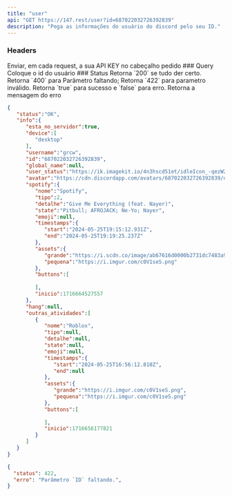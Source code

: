 ```yaml
---
title: "user"
api: "GET https://147.rest/user?id=687022032726392839"
description: "Pega as informações do usuário do discord pelo seu ID."
---
```


### Headers

<ParamField header="X-API_KEYX" type="string" required>
	Enviar, em cada request, a sua API KEY no cabeçalho pedido
</ParamField>
### Query
<ParamField query="id" type="number" placeholder="687022032726392839" required>
	Coloque o id do usuário
</ParamField>
### Status

<ResponseField name="200" type="number">
	Retorna `200` se tudo der certo.
</ResponseField>
<ResponseField name="400" type="number">
	Retorna `400` para Parâmetro faltando;
</ResponseField>
<ResponseField name="422" type="number">
	Retorna `422` para parametro inválido.
</ResponseField>

<ResponseField name="sucesso" type="boolean">
	Retorna `true` para sucesso e `false` para erro.
</ResponseField>
<ResponseField name="erro" type="string">
	Retorna a mensagem do erro
</ResponseField>
<ResponseExample>

```json Response OK
{
   "status":"OK",
   "info":{
      "esta_no_servidor":true,
      "device":[
         "desktop"
      ],
      "username":"grcw",
      "id":"687022032726392839",
      "global_name":null,
      "user_status":"https://ik.imagekit.io/4n3hscd51et/idleIcon_-qezW2kP5.png",
      "avatar":"https://cdn.discordapp.com/avatars/687022032726392839/d0da7dcb08873434ba1e320f5fb7285e.png?size=4096",
      "spotify":{
         "nome":"Spotify",
         "tipo":2,
         "detalhe":"Give Me Everything (feat. Nayer)",
         "state":"Pitbull; AFROJACK; Ne-Yo; Nayer",
         "emoji":null,
         "timestamps":{
            "start":"2024-05-25T19:15:12.931Z",
            "end":"2024-05-25T19:19:25.237Z"
         },
         "assets":{
            "grande":"https://i.scdn.co/image/ab67616d0000b2731dc7483a9fcfce54822a2f19",
            "pequena":"https://i.imgur.com/c0V1seS.png"
         },
         "buttons":[
            
         ],
         "inicio":1716664527557
      },
      "hang":null,
      "outras_atividades":[
         {
            "nome":"Roblox",
            "tipo":null,
            "detalhe":null,
            "state":null,
            "emoji":null,
            "timestamps":{
               "start":"2024-05-25T16:56:12.810Z",
               "end":null
            },
            "assets":{
               "grande":"https://i.imgur.com/c0V1seS.png",
               "pequena":"https://i.imgur.com/c0V1seS.png"
            },
            "buttons":[
               
            ],
            "inicio":1716656177821
         }
      ]
   }
}
```

```json Response falha
{
  "status": 422,
  "erro": "Parâmetro `ID` faltando.",
}
```

</ResponseExample>
